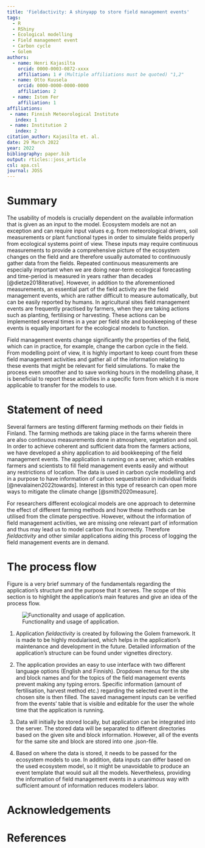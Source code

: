 ```yaml
---
title: 'Fieldactivity: A shinyapp to store field management events'
tags:
  - R
  - RShiny
  - Ecological modelling
  - Field management event
  - Carbon cycle
  - Golem
authors:
  - name: Henri Kajasilta
    orcid: 0000-0003-0872-xxxx
    affiliation: 1 # (Multiple affiliations must be quoted) "1,2"
  - name: Otto Kuusela
    orcid: 0000-0000-0000-0000
    affiliation: 2
  - name: Istem Fer
    affiliation: 1
affiliations:
 - name: Finnish Meteorological Institute
   index: 1
 - name: Institution 2
   index: 2
citation_author: Kajasilta et. al.
date: 29 March 2022
year: 2022
bibliography: paper.bib
output: rticles::joss_article
csl: apa.csl
journal: JOSS
---
```


# Summary

The usability of models is crucially dependent on the available information that is given as an input to the model. Ecosystem models are not an exception and can require input values e.g. from meteorological drivers, soil measurements or plant functional types in order to simulate fields properly from ecological systems point of view. These inputs may require continuous measurements to provide a comprehensive picture of the ecosystem changes on the field and are therefore usually automated to continuously gather data from the fields. Repeated continuous measurements are especially important when we are doing near-term ecological forecasting and time-period is measured in years rather than decades [@dietze2018iterative]. However, in addition to the aforementioned measurements, an essential part of the field activity are the field management events, which are rather difficult to measure automatically, but can be easily reported by humans. In agricultural sites field management events are frequently practised by farmers, when they are taking actions such as planting, fertilising or harvesting. These actions can be implemented several times in a year per field site and bookkeeping of these events is equally important for the ecological models to function.

Field management events change significantly the properties of the field, which can in practice, for example, change the carbon cycle in the field. From modelling point of view, it is highly important to keep count from these field management activities and gather all of the information relating to these events that might be relevant for field simulations. To make the process even smoother and to save working hours in the modelling phase, it is beneficial to report these activities in a specific form from which it is more applicable to transfer for the models to use.


# Statement of need

Several farmers are testing different farming methods on their fields in Finland. The farming methods are taking place in the farms wherein there are also continuous measurements done in atmosphere, vegetation and soil. In order to achieve coherent and sufficient data from the farmers actions, we have developed a shiny application to aid bookkeeping of the field management events. The application is running on a server, which enables farmers and scientists to fill field management events easily and without any restrictions of location. The data is used in carbon cycle modelling and in a purpose to have information of carbon sequestration in individual fields [@nevalainen2022towards]. Interest in this type of research can open more ways to mitigate the climate change [@smith2020measure].

For researchers different ecological models are one approach to determine the effect of different farming methods and how these methods can be utilised from the climate perspective. However, without the information of field management activities, we are missing one relevant part of information and thus may lead us to model carbon flux incorrectly. Therefore *fieldactivity* and other similar applications aiding this process of logging the field management events are in demand.

# The process flow

Figure \ref{fig:flow} is a very brief summary of the fundamentals regarding the application’s structure and the purpose that it serves. The scope of this section is to highlight the application’s main features and give an idea of the process flow.


![Functionality and usage of application.\label{fig:flow}](4fields.png)


1) Application *fieldactivity* is created by following the Golem framework. It is made to be highly modularised, which helps in the application’s maintenance and development in the future. Detailed information of the application's structure can be found under vignettes directory.

2) The application provides an easy to use interface with two different language options (English and Finnish). Dropdown menus for the site and block names and for the topics of the field management events prevent making any typing errors. Specific information (amount of fertilisation, harvest method etc.) regarding the selected event in the chosen site is then filled. The saved management inputs can be verified from the events’ table that is visible and editable for the user the whole time that the application is running.

3) Data will initially be stored locally, but application can be integrated into the server. The stored data will be separated to different directories based on the given site and block information. However, all of the events for the same site and block are stored into one .json-file.

4) Based on where the data is stored, it needs to be passed for the ecosystem models to use. In addition, data inputs can differ based on the used ecosystem model, so it might be unavoidable to produce an event template that would suit all the models. Nevertheless, providing the information of field management events in a unanimous way with sufficient amount of information reduces modelers labor.


# Acknowledgements



# References
